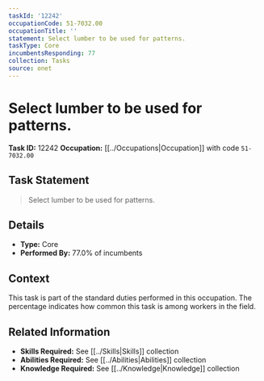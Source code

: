 ```yaml
---
taskId: '12242'
occupationCode: 51-7032.00
occupationTitle: ''
statement: Select lumber to be used for patterns.
taskType: Core
incumbentsResponding: 77
collection: Tasks
source: onet
---
```

# Select lumber to be used for patterns.

**Task ID:** 12242
**Occupation:** [[../Occupations|Occupation]] with code `51-7032.00`

## Task Statement

> Select lumber to be used for patterns.

## Details

- **Type:** Core
- **Performed By:** 77.0% of incumbents

## Context

This task is part of the standard duties performed in this occupation. The percentage indicates how common this task is among workers in the field.

## Related Information

- **Skills Required:** See [[../Skills|Skills]] collection
- **Abilities Required:** See [[../Abilities|Abilities]] collection
- **Knowledge Required:** See [[../Knowledge|Knowledge]] collection
